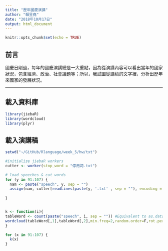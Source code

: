 ```yaml
---
title: "歷年國慶演講"
author: "賴昱堯"
date: "2018年10月17日"
output: html_document
---
```


```r
knitr::opts_chunk$set(echo = TRUE)
```

## 前言

國慶日剛過，每年的國慶演講總是一大重點，因為從演講內容可以看出當年的國家狀況，包含經濟、政治、社會議題等；所以，我試圖從講稿的文字裡，分析出歷年來國家的發展狀況。

***

## 載入資料庫

```r
library(jiebaR)
library(wordcloud)
library(plyr)

```

## 載入演講稿

```r
setwd("~/GitHub/Rlanguage/week_5/hw/txt")

#initialize jiebaR workers
cutter <- worker(stop_word = "停用詞.txt") 

# load speeches & cut words
for (y in 91:107) {
  nam <- paste("speech", y, sep = "")
  assign(nam, cutter[readLines(paste(y, '.txt' , sep = ""), encoding = "UTF-8")]) 
  
}



```

```r
k <- function(i){
tableWord <- count(paste("speech", i, sep = "")) #Equivalent to as.data.frame(table(x))
wordcloud(tableWord[,1],tableWord[,2],min.freq=2,random.order=F,rot.per = F,colors= rainbow(length(paste("speech", i, sep = ""))))
}

for (x in 91:107) {
  k(x)
}


```